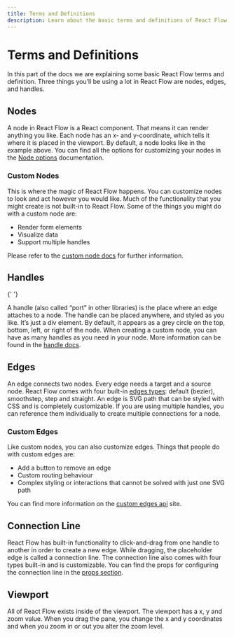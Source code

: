 ```yaml
---
title: Terms and Definitions
description: Learn about the basic terms and definitions of React Flow
---
```


# Terms and Definitions


In this part of the docs we are explaining some basic React Flow terms and definition. Three things you’ll be using a lot in React Flow are nodes, edges, and handles.

## Nodes

<NodesFlow />

A node in React Flow is a React component. That means it can render anything you like. Each node has an x- and y-coordinate, which tells it where it is placed in the viewport. By default, a node looks like in the example above. You can find all the options for customizing your nodes in the [Node options](/api-reference/types/node) documentation.

### Custom Nodes

This is where the magic of React Flow happens. You can customize nodes to look and act however you would like. Much of the functionality that you might create is not built-in to React Flow. Some of the things you might do with a custom node are:

- Render form elements
- Visualize data
- Support multiple handles

Please refer to the [custom node docs](/learn/customization/custom-nodes/) for further information.

## Handles


<HandlesFlow />{' '}

A handle (also called “port” in other libraries) is the place where an edge attaches to a node. The handle can be placed anywhere, and styled as you like. It’s just a div element. By default, it appears as a grey circle on the top, bottom, left, or right of the node. When creating a custom node, you can have as many handles as you need in your node. More information can be found in the [handle docs](/api-reference/components/handle).

## Edges


<EdgesFlow />

An edge connects two nodes. Every edge needs a target and a source node. React Flow comes with four built-in [edges types](/examples/edges/edge-types): default (bezier), smoothstep, step and straight. An edge is SVG path that can be styled with CSS and is completely customizable. If you are using multiple handles, you can reference them individually to create multiple connections for a node.

### Custom Edges

Like custom nodes, you can also customize edges. Things that people do with custom edges are:

- Add a button to remove an edge
- Custom routing behaviour
- Complex styling or interactions that cannot be solved with just one SVG path

You can find more information on the [custom edges api](/api-reference/types/edge-props) site.

## Connection Line

React Flow has built-in functionality to click-and-drag from one handle to another in order to create a new edge. While dragging, the placeholder edge is called a connection line. The connection line also comes with four types built-in and is customizable. You can find the props for configuring the connection line in the [props section](/api-reference/react-flow/#connection-line).

## Viewport


<ViewportFlow />

All of React Flow exists inside of the viewport. The viewport has a x, y and zoom value. When you drag the pane, you change the x and y coordinates and when you zoom in or out you alter the zoom level.
